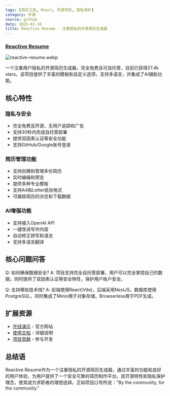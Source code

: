 ```yaml
---
tags: [简历工具, React, 开源项目, 隐私保护]
category: 开源
source: github
date: 2025-01-16
title: Reactive Resume - 注重隐私的开源简历生成器
---
```


### [Reactive Resume](https://github.com/AmruthPillai/Reactive-Resume)

![reactive-resume.webp](https://img.mengpeng.tech/i/2025/01/16/678895c8f30cd.webp)

一个注重用户隐私的开源简历生成器，完全免费且可自托管，目前已获得27.4k stars。该项目提供了丰富的模板和自定义选项，支持多语言，并集成了AI辅助功能。

## 核心特性

### 隐私与安全
- 完全免费且开源，无用户追踪和广告
- 支持30秒内完成自托管部署
- 提供双因素认证等安全功能
- 支持GitHub/Google账号登录

### 简历管理功能
- 支持创建和管理多份简历
- 实时编辑和预览
- 提供多种专业模板
- 支持A4和Letter纸张格式
- 可跟踪简历的浏览和下载数据

### AI增强功能
- 支持接入OpenAI API
- 一键改进写作内容
- 自动修正拼写和语法
- 支持多语言翻译

## 核心问题问答

Q: 如何确保数据安全?
A: 项目支持完全自托管部署，用户可以完全掌控自己的数据。同时提供了双因素认证等安全特性，保护用户账户安全。

Q: 支持哪些技术栈?
A: 前端使用React(Vite)，后端采用NestJS，数据库使用PostgreSQL，同时集成了Minio用于对象存储，Browserless用于PDF生成。

## 扩展资源

- [在线演示](https://rxresu.me) - 官方网站
- [使用文档](https://docs.rxresu.me) - 详细说明
- [项目贡献](https://github.com/AmruthPillai/Reactive-Resume/blob/main/CONTRIBUTING.md) - 参与开发

## 总结语

Reactive Resume作为一个注重隐私的开源简历生成器，通过丰富的功能和良好的用户体验，为用户提供了一个安全可靠的简历制作平台。其开源特性和隐私保护理念，使其成为求职者的理想选择。正如项目口号所说："By the community, for the community." 